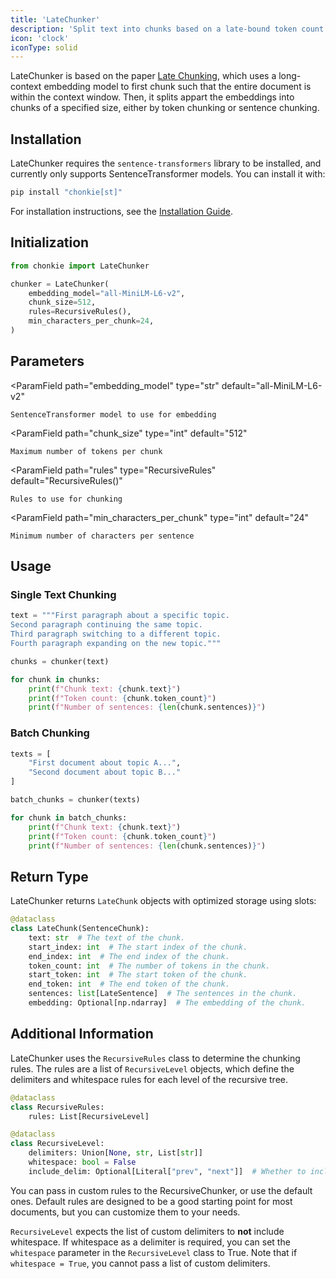```yaml
---
title: 'LateChunker'
description: 'Split text into chunks based on a late-bound token count'
icon: 'clock'
iconType: solid
---
```


LateChunker is based on the paper [Late Chunking](https://arxiv.org/abs/2409.04701), which uses a long-context embedding model to first chunk such that
the entire document is within the context window. Then, it splits appart the embeddings into chunks of a specified size, either by token chunking or sentence
chunking. 

## Installation

LateChunker requires the `sentence-transformers` library to be installed, and currently only supports SentenceTransformer models. 
You can install it with:

```bash
pip install "chonkie[st]"
```

<Info> For installation instructions, see the [Installation Guide](/getting-started/installation).</Info>

## Initialization

```python
from chonkie import LateChunker

chunker = LateChunker(
    embedding_model="all-MiniLM-L6-v2",
    chunk_size=512,
    rules=RecursiveRules(),
    min_characters_per_chunk=24,
)
```

## Parameters

<ParamField
    path="embedding_model"
    type="str"
    default="all-MiniLM-L6-v2"
>
    SentenceTransformer model to use for embedding
</ParamField>

<ParamField
    path="chunk_size"
    type="int"
    default="512"
>
    Maximum number of tokens per chunk
</ParamField>

<ParamField
    path="rules"
    type="RecursiveRules"
    default="RecursiveRules()"
>
    Rules to use for chunking
</ParamField>

<ParamField
    path="min_characters_per_chunk"
    type="int"
    default="24"
>
    Minimum number of characters per sentence
</ParamField>

## Usage

### Single Text Chunking

```python
text = """First paragraph about a specific topic.
Second paragraph continuing the same topic.
Third paragraph switching to a different topic.
Fourth paragraph expanding on the new topic."""

chunks = chunker(text)

for chunk in chunks:
    print(f"Chunk text: {chunk.text}")
    print(f"Token count: {chunk.token_count}")
    print(f"Number of sentences: {len(chunk.sentences)}")
```

### Batch Chunking

```python
texts = [
    "First document about topic A...",
    "Second document about topic B..."
]

batch_chunks = chunker(texts)

for chunk in batch_chunks:
    print(f"Chunk text: {chunk.text}")
    print(f"Token count: {chunk.token_count}")
    print(f"Number of sentences: {len(chunk.sentences)}")
```

## Return Type

LateChunker returns `LateChunk` objects with optimized storage using slots:

```python
@dataclass
class LateChunk(SentenceChunk):
    text: str  # The text of the chunk.
    start_index: int  # The start index of the chunk.
    end_index: int  # The end index of the chunk.
    token_count: int  # The number of tokens in the chunk.
    start_token: int  # The start token of the chunk.
    end_token: int  # The end token of the chunk.
    sentences: list[LateSentence]  # The sentences in the chunk.
    embedding: Optional[np.ndarray]  # The embedding of the chunk.
```

## Additional Information

LateChunker uses the `RecursiveRules` class to determine the chunking rules. 
The rules are a list of `RecursiveLevel` objects, which define the delimiters and whitespace rules for each level of the recursive tree.

```python
@dataclass
class RecursiveRules:
    rules: List[RecursiveLevel]

@dataclass
class RecursiveLevel:
    delimiters: Union[None, str, List[str]]
    whitespace: bool = False
    include_delim: Optional[Literal["prev", "next"]]  # Whether to include the delimiter at all, or in the previous chunk, or the next chunk.
```

You can pass in custom rules to the RecursiveChunker, or use the default ones. 
Default rules are designed to be a good starting point for most documents, but you can customize them to your needs.

<Info>`RecursiveLevel` expects the list of custom delimiters to **not** include whitespace.
 If whitespace as a delimiter is required, you can set the `whitespace` parameter in the `RecursiveLevel` class to True. 
 Note that if `whitespace = True`, you cannot pass a list of custom delimiters.</Info>